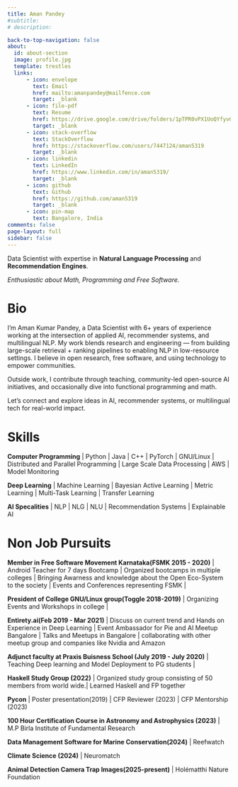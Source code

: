```yaml
---
title: Aman Pandey
#subtitle:
# description:  

back-to-top-navigation: false
about:
  id: about-section
  image: profile.jpg
  template: trestles
  links:
      - icon: envelope
        text: Email
        href: mailto:amanpandey@mailfence.com
        target: _blank
      - icon: file-pdf
        text: Resume
        href: https://drive.google.com/drive/folders/1pTPR0vPX1UoQYfyvQLu8Pn-Wc6hqrjGf?usp=sharing
        target: _blank
      - icon: stack-overflow
        text: StackOverflow
        href: https://stackoverflow.com/users/7447124/aman5319
        target: _blank
      - icon: linkedin
        text: LinkedIn
        href: https://www.linkedin.com/in/aman5319/
        target: _blank
      - icon: github
        text: Github
        href: https://github.com/aman5319
        target: _blank
      - icon: pin-map
        text: Bangalore, India
comments: false
page-layout: full
sidebar: false
---
```


<!-- :::{#about-section} -->

Data Scientist with expertise in **Natural Language Processing** and **Recommendation Engines**.

*Enthusiastic about Math, Programming and Free Software.* <!-- ::: -->

::: panel-tabset
# Bio

I'm Aman Kumar Pandey, a Data Scientist with 6+ years of experience working at the intersection of applied AI, recommender systems, and multilingual NLP. My work blends research and engineering — from building large-scale retrieval + ranking pipelines to enabling NLP in low-resource settings. I believe in open research, free software, and using technology to empower communities.

Outside work, I contribute through teaching, community-led open-source AI initiatives, and occasionally dive into functional programming and math.

Let’s connect and explore ideas in AI, recommender systems, or multilingual tech for real-world impact.

# Skills

**Computer Programming** \| Python \| Java \| C++ \| PyTorch \| GNU/Linux \| Distributed and Parallel Programming \| Large Scale Data Processing \| AWS \| Model Monitoring

**Deep Learning** \| Machine Learning \| Bayesian Active Learning \| Metric Learning \| Multi-Task Learning \| Transfer Learning

**AI Specalities** \| NLP \| NLG \| NLU \| Recommendation Systems \| Explainable AI

# Non Job Pursuits

**Member in Free Software Movement Karnataka(FSMK 2015 - 2020)** \| Android Teacher for 7 days Bootcamp \| Organized bootcamps in multiple colleges \| Bringing Awarness and knowledge about the Open Eco-System to the society \| Events and Conferences representing FSMK \|

**President of College GNU/Linux group(Toggle 2018-2019)** \| Organizing Events and Workshops in college \|

**Entirety.ai(Feb 2019 - Mar 2021)** \| Discuss on current trend and Hands on Experience in Deep Learning \| Event Ambassador for Pie and AI Meetup Bangalore \| Talks and Meetups in Bangalore \| collaborating with other meetup group and companies like Nvidia and Amazon

**Adjunct faculty at Praxis Buisness School (July 2019 - July 2020)** \| Teaching Deep learning and Model Deployment to PG students \|

**Haskell Study Group (2022)** \| Organized study group consisting of 50 members from world wide.\| Learned Haskell and FP together

**Pycon** \| Poster presentation(2019) \| CFP Reviewer (2023) \| CFP Mentorship (2023)

**100 Hour Certification Course in Astronomy and Astrophysics (2023)** \| M.P Birla Institute of Fundamental Research

**Data Management Software for Marine Conservation(2024)** \| Reefwatch

**Climate Science (2024)** \| Neuromatch

**Animal Detection Camera Trap Images(2025-present)** \| Holématthi Nature Foundation
:::